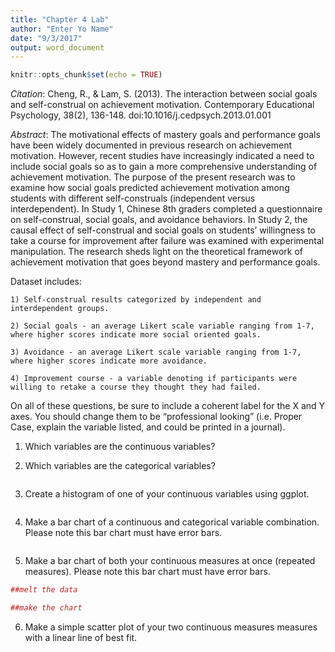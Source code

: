 ```yaml
---
title: "Chapter 4 Lab"
author: "Enter Yo Name"
date: "9/3/2017"
output: word_document
---
```


```r
knitr::opts_chunk$set(echo = TRUE)
```

*Citation*: Cheng, R., & Lam, S. (2013). The interaction between social goals and self-construal on achievement motivation. Contemporary Educational Psychology, 38(2), 136-148. doi:10.1016/j.cedpsych.2013.01.001

*Abstract*: The motivational effects of mastery goals and performance goals have been widely documented in previous research on achievement motivation. However, recent studies have increasingly indicated a need to include social goals so as to gain a more comprehensive understanding of achievement motivation. The purpose of the present research was to examine how social goals predicted achievement motivation among students with different self-construals (independent versus interdependent). In Study 1, Chinese 8th graders completed a questionnaire on self-construal, social goals, and avoidance behaviors. In Study 2, the causal effect of self-construal and social goals on students' willingness to take a course for improvement after failure was examined with experimental manipulation. The research sheds light on the theoretical framework of achievement motivation that goes beyond mastery and performance goals. 

Dataset includes:

    1) Self-construal results categorized by independent and interdependent groups.
    
    2) Social goals - an average Likert scale variable ranging from 1-7, where higher scores indicate more social oriented goals.
    
    3) Avoidance - an average Likert scale variable ranging from 1-7, where higher scores indicate more avoidance.
    
    4) Improvement course - a variable denoting if participants were willing to retake a course they thought they had failed.

On all of these questions, be sure to include a coherent label for the X and Y axes.  You should change them to be "professional looking" (i.e. Proper Case, explain the variable listed, and could be printed in a journal).

1)	Which variables are the continuous variables?

2)	Which variables are the categorical variables?

```r

```

3)	Create a histogram of one of your continuous variables using ggplot.

```r

```


4)	Make a bar chart of a continuous and categorical variable combination. Please note this bar chart must have error bars.

```r

```

5)	Make a bar chart of both your continuous measures at once (repeated measures). Please note this bar chart must have error bars.

```r
##melt the data

##make the chart

```

6)	Make a simple scatter plot of your two continuous measures measures with a linear line of best fit.

```r

```



